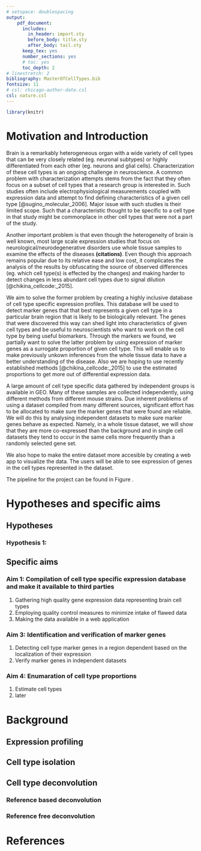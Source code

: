 ```yaml
---
# setspace: doublespacing
output: 
    pdf_document:
      includes:
        in_header: import.sty
        before_body: title.sty
        after_body: tail.sty
      keep_tex: yes
      number_sections: yes
      # toc: yes
      toc_depth: 2
# linestretch: 2
bibliography: MasterOfCellTypes.bib
fontsize: 11
# csl: chicago-author-date.csl
csl: nature.csl
---
```

```r
library(knitr)
```

# Motivation and Introduction

Brain is a remarkably heterogeneous organ with a wide variety of cell types that can be very closely related (eg. neuronal subtypes) or highly differentiated from each other (eg. neurons and glial cells). Characterization of these cell types is an ongoing challenge in neuroscience. A common problem with characterization attempts stems from the fact that they often focus on a subset of cell types that a research group is interested in. Such studies often include electrophysiological measurements coupled with expression data and attempt to find defining characteristics of a given cell type [@sugino_molecular_2006]. Major issue with such studies is their limited scope. Such that a characteristic thought to be specific to a cell type in that study might be commonplace in other cell types that were not a part of the study.

Another important problem is that even though the heterogeneity of brain is well known, most large scale expression studies that focus on neurological/neurodegenerative disorders use whole tissue samples to examine the effects of the diseases **(citations)**. Even though this approach remains popular due to its relative ease and low cost, it complicates the analysis of the results by obfuscating the source of observed differences (eg. which cell type(s) is effected by the changes) and making harder to detect changes in less abundant cell types due to signal dilution [@chikina_cellcode:_2015].

We aim to solve the former problem by creating a highly inclusive database of cell type specific expression profiles. This database will be used to detect marker genes that that best represents a given cell type in a particular brain region that is likely to be biologically relevant. The genes that were discovered this way can shed light into characteristics of given cell types and be useful to neuroscientists who want to work on the cell type by being useful biomarkers. Through the markers we found, we partially want to solve the latter problem by using expression of marker genes as a surrogate proportion of given cell type. This will enable us to make previously unkown inferences from the whole tissue data to have a better understanding of the disease. Also we are hoping to use recently established methods [@chikina_cellcode:_2015] to use the estimated proportions to get more out of differential expression data.

A large amount of cell type specific data gathered by independent groups is available in GEO. Many of these samples are collected independently, using different methods from different mouse strains. Due inherent problems of using a dataset compiled from many different sources, significant effort has to be allocated to make sure the marker genes that were found are reliable. We will do this by analysing independent datasets to make sure marker genes behave as expected. Namely, in a whole tissue dataset, we will show that they are more co-expressed than the background and in single cell datasets they tend to occur in the same cells more frequently than a randomly selected gene set.

<!-- Fix this part -->
We also hope to make the entire dataset more accesible by creating a web app to visualize the data. The users will be able to see expression of genes in the cell types represented in the dataset.

The pipeline for the project can be found in Figure \ref{fig:workflow}.

<!-- An old version by ogan -->
<!-- Large scale gene expression analyses constitute an important portion of studies focused on complex neurological disorders **(citations)**. Even with the recent rise of expression studies focusing on single cell types **(citations)**, a majority of such studies still use bulk tissue samples to identify differentially expressed genes **(citations)**. The main caveat of examining expression changes in whole tissues instead of single cell types is that a great deal of information is lost due to non homogeneous nature of the samples. Signals that are strong enough to be detected cannot be easily attributed to the cell types that is causing the effect, while weaker signals might not be detected at all due to unaffected cell types diluting it. Other groups attempted to attempted to capture cell type specific information by computational means in a variety of tissues, but in brain such efforts have largely been confined to major cell type groups, such as neurons, oligodendrocytes and astrocytes -->

\newpage

# Hypotheses and specific aims

## Hypotheses

### Hypothesis 1: 

## Specific aims

### Aim 1: Compilation of cell type specific expression database and make it available to third parties

1. Gathering high quality gene expression data representing brain cell types
2. Employing quality control measures to minimize intake of flawed data
3. Making the data available in a web application

### Aim 3: Identification and verification of marker genes

1. Detecting cell type marker genes in a region dependent based on the localization of their expression
2. Verify marker genes in independent datasets

### Aim 4: Enumaration of cell type proportions

1. Estimate cell types
2. later

# Background

## Expression profiling

## Cell type isolation

## Cell type deconvolution

### Reference based deconvolution

### Reference free deconvolution



# References

